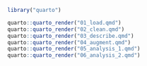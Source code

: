 
```r
library("quarto")

quarto::quarto_render("01_load.qmd")
quarto::quarto_render("02_clean.qmd")
quarto::quarto_render("03_describe.qmd")
quarto::quarto_render("04_augment.qmd")
quarto::quarto_render("05_analysis_1.qmd")
quarto::quarto_render("06_analysis_2.qmd")
```